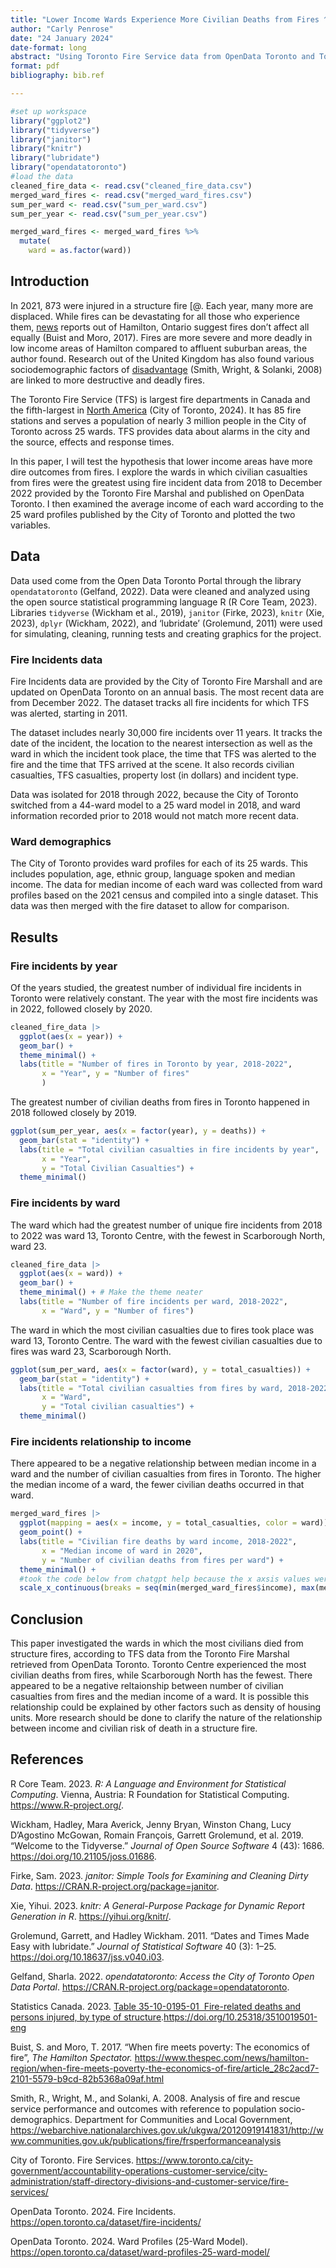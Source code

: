 ```yaml
---
title: "Lower Income Wards Experience More Civilian Deaths from Fires ^[Code and data is available at: github.com/CarlyPenrose/Toronto_Fires]"
author: "Carly Penrose"
date: "24 January 2024"
date-format: long
abstract: "Using Toronto Fire Service data from OpenData Toronto and Toronto ward profiles, this paper found Toronto Centre is the ward in which the most civilian deaths from fires took place. There also appears to be a negative relationship between the median income of a ward and the number of civilian deaths from fires, with lower income wards having the most deaths in fires."
format: pdf
bibliography: bib.ref

---
```


```r
#set up workspace
library("ggplot2")
library("tidyverse")
library("janitor")
library("knitr")
library("lubridate")
library("opendatatoronto")
#load the data
cleaned_fire_data <- read.csv("cleaned_fire_data.csv")
merged_ward_fires <- read.csv("merged_ward_fires.csv")
sum_per_ward <- read.csv("sum_per_ward.csv")
sum_per_year <- read.csv("sum_per_year.csv")

merged_ward_fires <- merged_ward_fires %>%
  mutate(
    ward = as.factor(ward))

```

## Introduction

In 2021, 873 were injured in a structure fire [@. Each year, many more are displaced. While fires can be devastating for all those who experience them, [news](https://www.thespec.com/news/hamilton-region/when-fire-meets-poverty-the-economics-of-fire/article_28c2acd7-2101-5579-b9cd-82b5368a09af.html) reports out of Hamilton, Ontario suggest fires don't affect all equally (Buist and Moro, 2017). Fires are more severe and more deadly in low income areas of Hamilton compared to affluent suburban areas, the author found. Research out of the United Kingdom has also found various sociodemographic factors of [disadvantage](https://webarchive.nationalarchives.gov.uk/ukgwa/20120919141831/http://www.communities.gov.uk/publications/fire/frsperformanceanalysis) (Smith, Wright, & Solanki, 2008) are linked to more destructive and deadly fires.

The Toronto Fire Service (TFS) is largest fire departments in Canada and the fifth-largest in [North America](https://www.toronto.ca/city-government/accountability-operations-customer-service/city-administration/staff-directory-divisions-and-customer-service/fire-services/) (City of Toronto, 2024). It has 85 fire stations and serves a population of nearly 3 million people in the City of Toronto across 25 wards. TFS provides data about alarms in the city and the source, effects and response times.

In this paper, I will test the hypothesis that lower income areas have more dire outcomes from fires. I explore the wards in which civilian casualties from fires were the greatest using fire incident data from 2018 to December 2022 provided by the Toronto Fire Marshal and published on OpenData Toronto. I then examined the average income of each ward according to the 25 ward profiles published by the City of Toronto and plotted the two variables.

## Data

Data used come from the Open Data Toronto Portal through the library `opendatatoronto` (Gelfand, 2022). Data were cleaned and analyzed using the open source statistical programming language R (R Core Team, 2023). Libraries `tidyverse` (Wickham et al., 2019), `janitor` (Firke, 2023), `knitr` (Xie, 2023), `dplyr` (Wickham, 2022), and 'lubridate' (Grolemund, 2011) were used for simulating, cleaning, running tests and creating graphics for the project.

### Fire Incidents data

Fire Incidents data are provided by the City of Toronto Fire Marshall and are updated on OpenData Toronto on an annual basis. The most recent data are from December 2022. The dataset tracks all fire incidents for which TFS was alerted, starting in 2011.

The dataset includes nearly 30,000 fire incidents over 11 years. It tracks the date of the incident, the location to the nearest intersection as well as the ward in which the incident took place, the time that TFS was alerted to the fire and the time that TFS arrived at the scene. It also records civilian casualties, TFS casualties, property lost (in dollars) and incident type.

Data was isolated for 2018 through 2022, because the City of Toronto switched from a 44-ward model to a 25 ward model in 2018, and ward information recorded prior to 2018 would not match more recent data.

### Ward demographics

The City of Toronto provides ward profiles for each of its 25 wards. This includes population, age, ethnic group, language spoken and median income. The data for median income of each ward was collected from ward profiles based on the 2021 census and compiled into a single dataset. This data was then merged with the fire dataset to allow for comparison.

## Results

### Fire incidents by year

Of the years studied, the greatest number of individual fire incidents in Toronto were relatively constant. The year with the most fire incidents was in 2022, followed closely by 2020.

```r
cleaned_fire_data |>
  ggplot(aes(x = year)) +
  geom_bar() +
  theme_minimal() + 
  labs(title = "Number of fires in Toronto by year, 2018-2022",
       x = "Year", y = "Number of fires"
       ) 
```

The greatest number of civilian deaths from fires in Toronto happened in 2018 followed closely by 2019.

```r
ggplot(sum_per_year, aes(x = factor(year), y = deaths)) +
  geom_bar(stat = "identity") +
  labs(title = "Total civilian casualties in fire incidents by year",
       x = "Year",
       y = "Total Civilian Casualties") +
  theme_minimal()
```

### Fire incidents by ward

The ward which had the greatest number of unique fire incidents from 2018 to 2022 was ward 13, Toronto Centre, with the fewest in Scarborough North, ward 23.

```r
cleaned_fire_data |>
  ggplot(aes(x = ward)) +
  geom_bar() +
  theme_minimal() + # Make the theme neater
  labs(title = "Number of fire incidents per ward, 2018-2022", 
       x = "Ward", y = "Number of fires") 
```

The ward in which the most civilian casualties due to fires took place was ward 13, Toronto Centre. The ward with the fewest civilian casualties due to fires was ward 23, Scarborough North.

```r
ggplot(sum_per_ward, aes(x = factor(ward), y = total_casualties)) +
  geom_bar(stat = "identity") +
  labs(title = "Total civilian casualties from fires by ward, 2018-2022",
       x = "Ward",
       y = "Total civilian casualties") +
  theme_minimal() 
```

### Fire incidents relationship to income

There appeared to be a negative relationship between median income in a ward and the number of civilian casualties from fires in Toronto. The higher the median income of a ward, the fewer civilian deaths occurred in that ward.

```r

merged_ward_fires |>
  ggplot(mapping = aes(x = income, y = total_casualties, color = ward)) +
  geom_point() +
  labs(title = "Civilian fire deaths by ward income, 2018-2022",
       x = "Median income of ward in 2020",
       y = "Number of civilian deaths from fires per ward") +
  theme_minimal() +
  #took the code below from chatgpt help because the x axsis values were abbreviated 
  scale_x_continuous(breaks = seq(min(merged_ward_fires$income), max(merged_ward_fires$income), by = 5000))

```

## Conclusion

This paper investigated the wards in which the most civilians died from structure fires, according to TFS data from the Toronto Fire Marshal retrieved from OpenData Toronto. Toronto Centre experienced the most civilian deaths from fires, while Scarborough North has the fewest. There appeared to be a negative reltaionship between number of civilian casualties from fires and the median income of a ward. It is possible this relationship could be explained by other factors such as density of housing units. More research should be done to clarify the nature of the relationship between income and civilian risk of death in a structure fire.

## References

R Core Team. 2023. *R: A Language and Environment for Statistical Computing*. Vienna, Austria: R Foundation for Statistical Computing. [https://www.R-project.org/](https://www.r-project.org/).

Wickham, Hadley, Mara Averick, Jenny Bryan, Winston Chang, Lucy D'Agostino McGowan, Romain François, Garrett Grolemund, et al. 2019. "Welcome to the Tidyverse." *Journal of Open Source Software* 4 (43): 1686. <https://doi.org/10.21105/joss.01686>.

Firke, Sam. 2023. *janitor: Simple Tools for Examining and Cleaning Dirty Data*. [https://CRAN.R-project.org/package=janitor](https://cran.r-project.org/package=janitor).

Xie, Yihui. 2023. *knitr: A General-Purpose Package for Dynamic Report Generation in R*. <https://yihui.org/knitr/>.

Grolemund, Garrett, and Hadley Wickham. 2011. "Dates and Times Made Easy with lubridate." *Journal of Statistical Software* 40 (3): 1--25. <https://doi.org/10.18637/jss.v040.i03>.

Gelfand, Sharla. 2022. *opendatatoronto: Access the City of Toronto Open Data Portal*. [https://CRAN.R-project.org/package=opendatatoronto](https://cran.r-project.org/package=opendatatoronto).

Statistics Canada. 2023. [Table 35-10-0195-01  Fire-related deaths and persons injured, by type of structure](https://www150.statcan.gc.ca/t1/tbl1/en/tv.action?pid=3510019501).<https://doi.org/10.25318/3510019501-eng>

Buist, S. and Moro, T. 2017. "When fire meets poverty: The economics of fire", *The Hamilton Spectator.* <https://www.thespec.com/news/hamilton-region/when-fire-meets-poverty-the-economics-of-fire/article_28c2acd7-2101-5579-b9cd-82b5368a09af.html>

Smith, R., Wright, M., and Solanki, A. 2008. Analysis of fire and rescue service performance and outcomes with reference to population socio-demographics. Department for Communities and Local Government, <https://webarchive.nationalarchives.gov.uk/ukgwa/20120919141831/http://www.communities.gov.uk/publications/fire/frsperformanceanalysis>

City of Toronto. Fire Services. <https://www.toronto.ca/city-government/accountability-operations-customer-service/city-administration/staff-directory-divisions-and-customer-service/fire-services/>

OpenData Toronto. 2024. Fire Incidents. <https://open.toronto.ca/dataset/fire-incidents/>

OpenData Toronto. 2024. Ward Profiles (25-Ward Model). <https://open.toronto.ca/dataset/ward-profiles-25-ward-model/>
